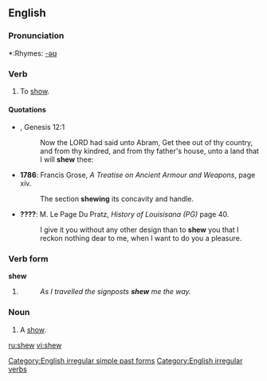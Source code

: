 ==English==

===Pronunciation===
*:Rhymes: [[Rhymes:English:-əʊ|-əʊ]]

===Verb===
{{en-verb|shews|shewing|shewed|'''[[shewed]]''' ''or'' '''[[shewn]]'''}}

# {{archaic}} To [[show]].

====Quotations====
*{{RQ:Authorized Version}}, Genesis 12:1
*: Now the LORD had said unto Abram, Get thee out of thy country, and from thy kindred, and from thy father's house, unto a land that I will '''shew''' thee:
*'''1786''': Francis Grose, ''A Treatise on Ancient Armour and Weapons'', page xiv.
*: The section '''shewing''' its concavity and handle.
*'''????''': M. Le Page Du Pratz, ''History of Louisisana (PG)'' page 40.
*: I give it you without any other design than to '''shew''' you that I reckon nothing dear to me, when I want to do you a pleasure.

===Verb form===
'''shew'''

# {{italbrac|[[East Anglia]] dialect}} {{simple past of|[[show]]}}
#: ''As I travelled the signposts '''shew''' me the way.''

[[Category:English irregular simple past forms]]

===Noun===
{{en-noun}}

# {{archaic}} A [[show]].

[[Category:English irregular verbs]]

[[ru:shew]]
[[vi:shew]]